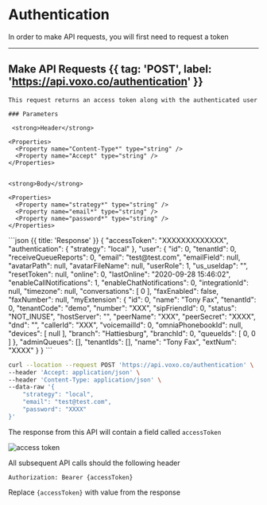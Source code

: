 # Authentication

In order to make API requests, you will first need to request a token

---

## Make API Requests {{ tag: 'POST', label: 'https://api.voxo.co/authentication' }}

<Row>
  <Col>

    This request returns an access token along with the authenticated user

    ### Parameters

     <strong>Header</strong>

    <Properties>
      <Property name="Content-Type*" type="string" />
      <Property name="Accept" type="string" />
    </Properties>


    <strong>Body</strong>

    <Properties>
      <Property name="strategy*" type="string" />
      <Property name="email*" type="string" />
      <Property name="password*" type="string" />
    </Properties>

  </Col>
  <Col sticky>
    ```json {{ title: 'Response' }}
    {
        "accessToken": "XXXXXXXXXXXXX",
        "authentication": {
            "strategy": "local"
    },
        "user": {
            "id": 0,
            "tenantId": 0,
            "receiveQueueReports": 0,
            "email": "test@test.com",
            "emailField": null,
            "avatarPath": null,
            "avatarFileName": null,
            "userRole": 1,
            "us_useldap": "",
            "resetToken": null,
            "online": 0,
            "lastOnline": "2020-09-28 15:46:02",
            "enableCallNotifications": 1,
            "enableChatNotifications": 0,
            "integrationId": null,
            "timezone": null,
            "conversations": [
            0
            ],
            "faxEnabled": false,
            "faxNumber": null,
            "myExtension": {
            "id": 0,
            "name": "Tony Fax",
            "tenantId": 0,
            "tenantCode": "demo",
            "number": "XXX",
            "sipFriendId": 0,
            "status": "NOT_INUSE",
            "hostServer": "",
            "peerName": "XXX",
            "peerSecret": "XXXX",
            "dnd": "",
            "callerId": "XXX",
            "voicemailId": 0,
            "omniaPhonebookId": null,
            "devices": [
                null
            ],
            "branch": "Hattiesburg",
            "branchId": 0,
            "queueIds": [
                0,
                0
            ]
            },
            "adminQueues": [],
            "tenantIds": [],
            "name": "Tony Fax",
            "extNum": "XXXX"
        }
    }
    ```

  </Col>
</Row>

```bash {{ title: 'cURL' }}
curl --location --request POST 'https://api.voxo.co/authentication' \
--header 'Accept: application/json' \
--header 'Content-Type: application/json' \
--data-raw '{
	"strategy": "local",
	"email": "test@test.com",
	"password": "XXXX"
}'
```

The response from this API will contain a field called `accessToken`

<img src="/images/api-docs-1/auth/image 1.webp" alt="access token" />

All subsequent API calls should the following header

```
Authorization: Bearer {accessToken}
```

Replace `{accessToken}` with value from the response
